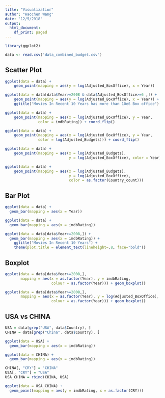 ```yaml
---
title: "Visualization"
author: "Haochen Wang"
date: "12/5/2018"
output:
  html_document:
    df_print: paged
---
```


```r
library(ggplot2)
```

```r
data <- read.csv("data_combined_budget.csv")
```

## Scatter Plot

```r
ggplot(data = data) + 
    geom_point(mapping = aes(y = log(Adjusted_BoxOffice), x = Year))
```

```r
ggplot(data = data[data$Year>=2008 & data$Adjusted_BoxOffice>=6 ,]) + 
    geom_point(mapping = aes(y = log(Adjusted_BoxOffice), x = Year)) +
    ggtitle("Movies In Recent 10 Years has more than 10e6 Box office")
```

```r
ggplot(data = data) + 
    geom_point(mapping = aes(x = log(Adjusted_BoxOffice), y = Year, 
               color = imdbRating)) + coord_flip()
```

```r
ggplot(data = data) + 
    geom_point(mapping = aes(x = log(Adjusted_BoxOffice), y = Year, 
               color = log(Adjusted_Budgets))) + coord_flip()
```

```r
ggplot(data = data) + 
    geom_point(mapping = aes(x = log(Adjusted_Budgets), 
                             y = log(Adjusted_BoxOffice), color = Year))
```

```r
ggplot(data = data) + 
    geom_point(mapping = aes(x = log(Adjusted_Budgets), 
                             y = log(Adjusted_BoxOffice), 
                             color = as.factor(Country_count)))
```

## Bar Plot

```r
ggplot(data = data) + 
  geom_bar(mapping = aes(x = Year))
```

```r
ggplot(data = data) + 
  geom_bar(mapping = aes(x = imdbRating))
```

```r
ggplot(data = data[data$Year>=2008,]) + 
  geom_bar(mapping = aes(x = imdbRating)) + 
    ggtitle("Movies In Recent 10 Years") +
    theme(plot.title = element_text(lineheight=.8, face="bold"))
```

## Boxplot

```r
ggplot(data = data[data$Year>=2008,], 
       mapping = aes(x = as.factor(Year), y = imdbRating, 
                     colour = as.factor(Year))) + geom_boxplot()
```

```r
ggplot(data = data[data$Year>=2008,], 
       mapping = aes(x = as.factor(Year), y = log(Adjusted_BoxOffice), 
                     colour = as.factor(Year))) + geom_boxplot()
```

## USA vs CHINA

```r
USA = data[grep("USA", data$Country), ]
CHINA = data[grep("China", data$Country), ]
```

```r
ggplot(data = USA) + 
  geom_bar(mapping = aes(x = imdbRating))
```

```r
ggplot(data = CHINA) + 
  geom_bar(mapping = aes(x = imdbRating))
```

```r
CHINA[, "CRY"] = "CHINA"
USA[, "CRY"] = "USA"
USA_CHINA = rbind(CHINA, USA)
```

```r
ggplot(data = USA_CHINA) + 
  geom_point(mapping = aes(y = imdbRating, x = as.factor(CRY)))
```